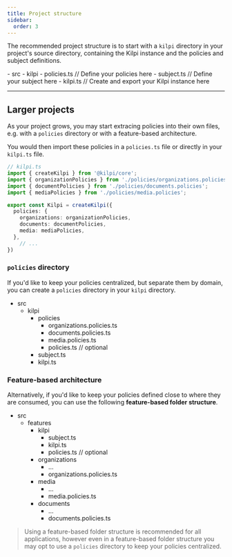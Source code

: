 ```yaml
---
title: Project structure
sidebar:
  order: 3
---
```


The recommended project structure is to start with a `kilpi` directory in your project's source directory, containing the Kilpi instance and the policies and subject definitions.

<FileTree>
- src
  - kilpi
    - policies.ts // Define your policies here
    - subject.ts // Define your subject here
    - kilpi.ts // Create and export your Kilpi instance here

</FileTree>

---

## Larger projects

As your project grows, you may start extracing policies into their own files, e.g. with a `policies` directory or with a feature-based architecture.

You would then import these policies in a `policies.ts` file or directly in your `kilpi.ts` file.

```ts
// kilpi.ts
import { createKilpi } from '@kilpi/core';
import { organizationPolicies } from './policies/organizations.policies';
import { documentPolicies } from './policies/documents.policies';
import { mediaPolicies } from './policies/media.policies';

export const Kilpi = createKilpi({
  policies: {
    organizations: organizationPolicies,
    documents: documentPolicies,
    media: mediaPolicies,
  },
    // ...
})
```

### `policies` directory

If you'd like to keep your policies centralized, but separate them by domain, you can create a `policies` directory in your `kilpi` directory.

<FileTree>

- src
  - kilpi
    - policies
      - organizations.policies.ts
      - documents.policies.ts
      - media.policies.ts
      - policies.ts // optional
    - subject.ts
    - kilpi.ts
    
</FileTree>

### Feature-based architecture

Alternatively, if you'd like to keep your policies defined close to where they are consumed, you can use the following **feature-based folder structure**.

<FileTree>

- src
  - features
    - kilpi
      - subject.ts
      - kilpi.ts
      - policies.ts // optional
    - organizations
      - ...
      - organizations.policies.ts
    - media
      - ...
      - media.policies.ts
    - documents
      - ...
      - documents.policies.ts

</FileTree>

> Using a feature-based folder structure is recommended for all applications, however even in a feature-based folder structure you may opt to use a `policies` directory to keep your policies centralized.

